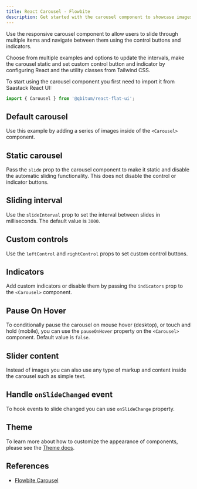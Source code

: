 ```yaml
---
title: React Carousel - Flowbite
description: Get started with the carousel component to showcase images and content and slide through them using custom controls, intervals, and indicators with React and Tailwind CSS
---
```


Use the responsive carousel component to allow users to slide through multiple items and navigate between them using the control buttons and indicators.

Choose from multiple examples and options to update the intervals, make the carousel static and set custom control button and indicator by configuring React and the utility classes from Tailwind CSS.

To start using the carousel component you first need to import it from Saastack React UI:

```jsx
import { Carousel } from '@qbitum/react-flat-ui';
```

## Default carousel

Use this example by adding a series of images inside of the `<Carousel>` component.

<Example name="carousel.root" />

## Static carousel

Pass the `slide` prop to the carousel component to make it static and disable the automatic sliding functionality. This does not disable the control or indicator buttons.

<Example name="carousel.slide" />

## Sliding interval

Use the `slideInterval` prop to set the interval between slides in milliseconds. The default value is `3000`.

<Example name="carousel.slideInterval" />

## Custom controls

Use the `leftControl` and `rightControl` props to set custom control buttons.

<Example name="carousel.controls" />

## Indicators

Add custom indicators or disable them by passing the `indicators` prop to the `<Carousel>` component.

<Example name="carousel.indicators" />

## Pause On Hover

To conditionally pause the carousel on mouse hover (desktop), or touch and hold (mobile), you can use the `pauseOnHover` property on the `<Carousel>` component. Default value is `false`.

<Example name="carousel.pauseOnHover" />

## Slider content

Instead of images you can also use any type of markup and content inside the carousel such as simple text.

<Example name="carousel.sliderContent" />

## Handle `onSlideChanged` event

To hook events to slide changed you can use `onSlideChange` property.

<Example name="carousel.events" />

## Theme

To learn more about how to customize the appearance of components, please see the [Theme docs](/docs/customize/theme).

<Theme name="carousel" />

## References

- [Flowbite Carousel](https://flowbite.com/docs/components/carousel/)
